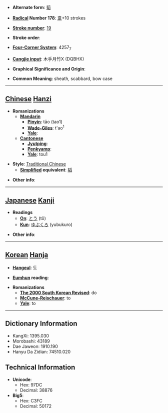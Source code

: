 * '''Alternate form''': [[韬]]

* '''[[Wiktionary:Chinese radical index| Radical]] Number 178''': [[Wiktionary:Chinese radical index 韋|韋]]+10 strokes

* '''[[Wiktionary:Chinese total strokes index|Stroke number]]''': [[Wiktionary:Chinese total strokes index 19|19]]

* '''Stroke order''': 

* '''[[Wiktionary:Chinese four corner index|Four-Corner System]]''': 4257<sub>7</sub>

* '''[[Wiktionary:Chinese Cangjie index|Cangjie input]]''': 木手月竹X (DQBHX)

* '''Graphical Significance and Origin''': 

* '''Common Meaning''': sheath, scabbard, bow case

----

== [[Chinese]] [[Hanzi]] ==

* '''Romanizations'''
** '''[[Mandarin]]'''
*** '''[[Pinyin]]''': tāo (tao1)
*** '''[[Wade-Giles]]''': t'ao<sup>1</sup>
*** '''[[Yale]]''': 
** '''[[Cantonese]]'''
*** '''[[Jyutping]]''':
*** '''[[Penkyamp]]''': 
*** '''[[Yale]]''': tou1

* '''Style''': [[Traditional Chinese]] 
** '''[[Simplified Chinese|Simplified]] equivalent''': [[韬]]

* '''Other info''': 

----

== [[Japanese]] [[Kanji]] ==

* '''Readings'''
** '''[[On]]''': [[とう]] (tō)
** '''[[Kun]]''': [[ゆぶくろ]] (yubukuro)

* '''Other info''':  

----

== [[Korean]] [[Hanja]] ==

* '''[[Hangeul]]''': 도

* '''[[Eumhun]] reading''': 

* '''Romanizations'''
** '''[[The 2000 South Korean Revised Romanization|The 2000 South Korean Revised]]''': do
** '''[[McCune-Reischauer]]''': to
** '''[[Yale]]''': to

----

== Dictionary Information ==

* KangXi: 1395.030
* Morobashi: 43189
* Dae Jaweon: 1910.190
* Hanyu Da Zidian: 74510.020

== Technical Information ==

* '''Unicode''':
** Hex: 97DC
** Decimal: 38876
* '''Big5''':
** Hex: C3FC
** Decimal: 50172